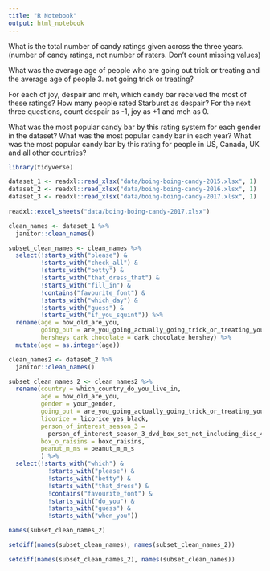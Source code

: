```yaml
---
title: "R Notebook"
output: html_notebook
---
```


What is the total number of candy ratings given across the three years. (number
of candy ratings, not number of raters. Don’t count missing values)

What was the average age of people who are going out trick or treating and the
average age of people 3. not going trick or treating?

For each of joy, despair and meh, which candy bar received the most of these
ratings? How many people rated Starburst as despair?
For the next three questions, count despair as -1, joy as +1 and meh as 0.

What was the most popular candy bar by this rating system for each gender in the
dataset?
What was the most popular candy bar in each year?
What was the most popular candy bar by this rating for people in US, Canada, UK
and all other countries?


```r
library(tidyverse)

dataset_1 <- readxl::read_xlsx("data/boing-boing-candy-2015.xlsx", 1)
dataset_2 <- readxl::read_xlsx("data/boing-boing-candy-2016.xlsx", 1)
dataset_3 <- readxl::read_xlsx("data/boing-boing-candy-2017.xlsx", 1)
  
readxl::excel_sheets("data/boing-boing-candy-2017.xlsx")

```

```r
clean_names <- dataset_1 %>% 
  janitor::clean_names()

subset_clean_names <- clean_names %>% 
  select(!starts_with("please") &
         !starts_with("check_all") &
         !starts_with("betty") &
         !starts_with("that_dress_that") &
         !starts_with("fill_in") &
         !contains("favourite_font") &
         !starts_with("which_day") &
         !starts_with("guess") &
         !starts_with("if_you_squint")) %>% 
  rename(age = how_old_are_you,
         going_out = are_you_going_actually_going_trick_or_treating_yourself,
         hersheys_dark_chocolate = dark_chocolate_hershey) %>%
  mutate(age = as.integer(age))
```

```r
clean_names2 <- dataset_2 %>% 
  janitor::clean_names()

subset_clean_names_2 <- clean_names2 %>%
  rename(country = which_country_do_you_live_in,
         age = how_old_are_you,
         gender = your_gender,
         going_out = are_you_going_actually_going_trick_or_treating_yourself,
         licorice = licorice_yes_black,
         person_of_interest_season_3 =
           person_of_interest_season_3_dvd_box_set_not_including_disc_4_with_hilarious_outtakes,
         box_o_raisins = boxo_raisins,
         peanut_m_ms = peanut_m_m_s
         ) %>% 
  select(!starts_with("which") &
           !starts_with("please") &
           !starts_with("betty") &
           !starts_with("that_dress") &
           !contains("favourite_font") &
           !starts_with("do_you") &
           !starts_with("guess") &
           !starts_with("when_you"))

names(subset_clean_names_2)
```

```r
setdiff(names(subset_clean_names), names(subset_clean_names_2))
```

```r
setdiff(names(subset_clean_names_2), names(subset_clean_names))
```


